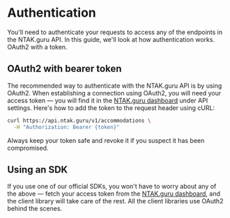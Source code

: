 
# Authentication

You'll need to authenticate your requests to access any of the endpoints in the NTAK.guru API. In this guide, we'll look at how authentication works. OAuth2 with a token.

## OAuth2 with bearer token

The recommended way to authenticate with the NTAK.guru API is by using OAuth2. When establishing a connection using OAuth2, you will need your access token — you will find it in the [NTAK.guru dashboard](https://app.ntak.guru/settings) under API settings. Here's how to add the token to the request header using cURL:

[//]: # (@formatter:off)
```bash filename="Example request with bearer token"
curl https://api.ntak.guru/v1/accommodations \
  -H "Authorization: Bearer {token}"
```
[//]: # (@formatter:on)

<Callout>
Always keep your token safe and revoke it if you suspect it has been compromised.
</Callout>

## Using an SDK
If you use one of our official SDKs, you won't have to worry about any of the above — fetch your access token from the [NTAK.guru dashboard](https://app.ntak.guru/settings), and the client library will take care of the rest. All the client libraries use OAuth2 behind the scenes.